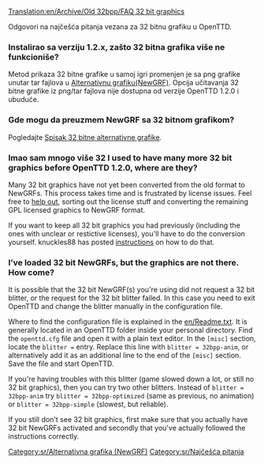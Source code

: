 [[Translation:en/Archive/Old 32bpp/FAQ 32 bit graphics]]

{{en/Feature|1.2}}

Odgovori na najčešća pitanja vezana za 32 bitnu grafiku u OpenTTD.

===Instalirao sa verziju 1.2.x, zašto 32 bitna grafika više ne funkcioniše?===

Metod prikaza 32 bitne grafike u samoj igri promenjen je sa png grafike unutar tar fajlova u [[sr/Alternativna Grafika (NewGRF)|Alternativnu grafiku(NewGRF)]]. Opcija učitavanja 32 bitne grafike iz png/tar fajlova nije dostupna od verzije OpenTTD 1.2.0 i ubuduće.

===Gde mogu da preuzmem NewGRF sa 32 bitnom grafikom?===

Pogledajte [[sr/Spisak 32 bitne alternativne grafike|Spisak 32 bitne alternativne grafike]].

===Imao sam mnogo više 32 I used to have many more 32 bit graphics before OpenTTD 1.2.0, where are they?===

Many 32 bit graphics have not yet been converted from the old format to NewGRFs. This process takes time and is frustrated by license issues. Feel free to [http://www.tt-forums.net/viewforum.php?f=36 help out], sorting out the license stuff and converting the remaining GPL licensed graphics to NewGRF format.

If you want to keep all 32 bit graphics you had previously (including the ones with unclear or restictive licenses), you'll have to do the conversion yourself. knuckles88 has posted [http://www.tt-forums.net/viewtopic.php?p=1026754#p1026754 instructions] on how to do that.

===I’ve loaded 32 bit NewGRFs, but the graphics are not there. How come?===

It is possible that the 32 bit NewGRF(s) you're using did not request a 32 bit blitter, or the request for the 32 bit blitter failed. In this case you need to exit OpenTTD and change the blitter manually in the configuration file.

Where to find the configuration file is explained in the [[en/Readme.txt]]. It is generally located in an OpenTTD folder inside your personal directory. Find the <code>openttd.cfg</code> file and open it with a plain text editor. In the <code>[misc]</code> section, locate the <code>blitter =</code> entry. Replace this line with <code>blitter = 32bpp-anim</code>, or alternatively add it as an additional line to the end of the <code>[misc]</code> section. Save the file and start OpenTTD.

If you're having troubles with this blitter (game slowed down a lot, or still no 32 bit graphics), then you can try two other blitters. Instead of <code>blitter = 32bpp-anim</code> try <code>blitter = 32bpp-optimized</code> (same as previous, no animation) or <code>blitter = 32bpp-simple</code> (slowest, but reliable).

If you still don't see 32 bit graphics, first make sure that you actually have 32 bit NewGRFs activated and secondly that you've actually followed the instructions correctly.





[[Category:sr/Alternativna grafika (NewGRF)]]
[[Category:sr/Najčešća pitanja]]